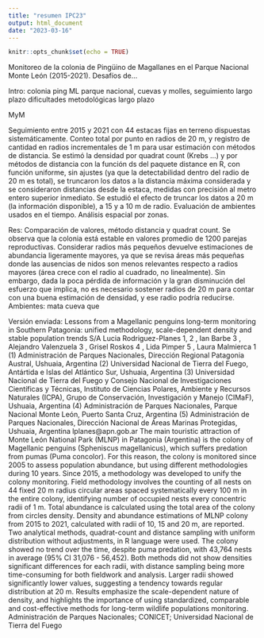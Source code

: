 ```yaml
---
title: "resumen IPC23"
output: html_document
date: "2023-03-16"
---
```


```r
knitr::opts_chunk$set(echo = TRUE)
```

Monitoreo de la colonia de Pingüino de Magallanes en el Parque Nacional Monte León (2015-2021). Desafíos de...

Intro: colonia ping ML parque nacional, cuevas y molles, seguimiento largo plazo dificultades metodológicas largo plazo

MyM

Seguimiento entre 2015 y 2021 con 44 estacas fijas en terreno dispuestas sistemáticamente. Conteo total por punto en radios de 20 m, y registro de cantidad en radios incrementales de 1 m para usar estimación con métodos de distancia. Se estimó la densidad por quadrat count (Krebs ...) y por métodos de distancia con la función ds del paquete distance en R, con función uniforme, sin ajustes (ya que la detectabilidad dentro del radio de 20 m es total), se truncaron los datos a la distancia máxima considerada y se consideraron distancias desde la estaca, medidas con precisión al metro entero superior inmediato. Se estudió el efecto de truncar los datos a 20 m (la información disponible), a 15 y a 10 m de radio. Evaluación de ambientes usados en el tiempo. Análisis espacial por zonas.


Res:
Comparación de valores, método distancia y quadrat count.
Se observa que la colonia está estable en valores promedio de 1200 parejas reproductivas.
Considerar radios más pequeños devuelve estimaciones de abundancia ligeramente mayores, ya que se revisa áreas más pequeñas donde las ausencias de nidos son menos relevantes respecto a radios mayores (área crece con el radio al cuadrado, no linealmente). Sin embargo, dada la poca pérdida de información y la gran disminución del esfuerzo que implica, no es necesario sostener radios de 20 m para contar con una buena estimación de densidad, y ese radio podría reducirse.
Ambientes: mata cueva que 


Versión enviada:
Lessons from a Magellanic penguins long-term monitoring in Southern Patagonia: unified methodology, scale-dependent density and stable population trends 
S/A
Lucia Rodriguez-Planes 1, 2 , Ian Barbe 3 , Alejandro Valenzuela 3 , Grisel Roskos 4 , Lida Pimper 5 , Laura Malmierca 1
(1) Administración de Parques Nacionales, Dirección Regional Patagonia Austral, Ushuaia, Argentina
(2) Universidad Nacional de Tierra del Fuego, Antártida e Islas del Atlántico Sur, Ushuaia, Argentina
(3) Universidad Nacional de Tierra del Fuego y Consejo Nacional de Investigaciones Científicas y Técnicas, Instituto de Ciencias Polares, Ambiente y Recursos Naturales (ICPA), Grupo de Conservación, Investigación y Manejo (CIMaF), Ushuaia, Argentina
(4) Administración de Parques Nacionales, Parque Nacional Monte León, Puerto Santa Cruz, Argentina
(5) Administración de Parques Nacionales, Dirección Nacional de Áreas Marinas Protegidas, Ushuaia, Argentina
lplanes@apn.gob.ar
The main touristic attraction of Monte León National Park (MLNP) in Patagonia (Argentina) is the colony of Magellanic penguins (Spheniscus magellanicus), which suffers predation from pumas (Puma concolor). For this reason, the colony is monitored since 2005 to assess population abundance, but using different methodologies during 10 years. Since 2015, a methodology was developed to unify the colony monitoring. Field methodology involves the counting of all nests on 44 fixed 20 m radius circular areas spaced systematically every 100 m in the entire colony, identifying number of occupied nests every concentric radii of 1 m. Total abundance is calculated using the total area of the colony from circles density. Density and abundance estimations of MLNP colony from 2015 to 2021, calculated with radii of 10, 15 and 20 m, are reported. Two analytical methods, quadrat-count and distance sampling with uniform distribution without adjustments, in R language were used. The colony showed no trend over the time, despite puma predation, with 43,764 nests in average (95% CI 31,076 - 56,452). Both methods did not show densities significant differences for each radii, with distance sampling being more time-consuming for both fieldwork and analysis. Larger radii showed significantly lower values, suggesting a tendency towards regular distribution at 20 m. Results emphasize the scale-dependent nature of density, and highlights the importance of using standardized, comparable and cost-effective methods for long-term wildlife populations monitoring.
Administración de Parques Nacionales; CONICET; Universidad Nacional de Tierra del Fuego

